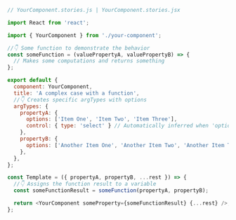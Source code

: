 ```js
// YourComponent.stories.js | YourComponent.stories.jsx

import React from 'react';

import { YourComponent } from './your-component';

//👇 Some function to demonstrate the behavior
const someFunction = (valuePropertyA, valuePropertyB) => {
  // Makes some computations and returns something
};

export default {
  component: YourComponent,
  title: 'A complex case with a function',
  //👇 Creates specific argTypes with options
  argTypes: {
    propertyA: {
      options: ['Item One', 'Item Two', 'Item Three'],
      control: { type: 'select' } // Automatically inferred when 'options' is defined
    },
    propertyB: {
      options: ['Another Item One', 'Another Item Two', 'Another Item Three'],
    },
  },
};

const Template = ({ propertyA, propertyB, ...rest }) => {
  //👇 Assigns the function result to a variable
  const someFunctionResult = someFunction(propertyA, propertyB);

  return <YourComponent someProperty={someFunctionResult} {...rest} />;
};
```